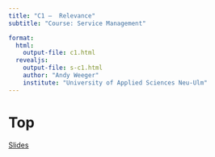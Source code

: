 ```yaml
---
title: "C1 —  Relevance"  
subtitle: "Course: Service Management"

format: 
  html:
    output-file: c1.html
  revealjs:
    output-file: s-c1.html 
    author: "Andy Weeger"
    institute: "University of Applied Sciences Neu-Ulm"    
---
```


# Top{visibility="hidden" .slide-link-hidden}
[Slides](s-c1.html)